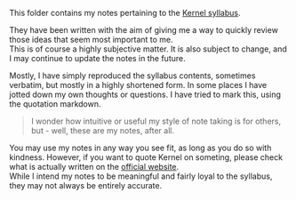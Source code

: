 This folder contains my notes pertaining to the [Kernel syllabus](https://www.kernel.community/en/learn/).

They have been written with the aim of giving me a way to quickly review those ideas that seem most important to me.  
This is of course a highly subjective matter. It is also subject to change, and I may continue to update the notes in the future.

Mostly, I have simply reproduced the syllabus contents, sometimes verbatim, but mostly in a highly shortened form.
In some places I have jotted down my own thoughts or questions. I have tried to mark this, using the quotation markdown.

> I wonder how intuitive or useful my style of note taking is for others, but - well, these are my notes, after all.

You may use my notes in any way you see fit, as long as you do so with kindness.
However, if you want to quote Kernel on someting, please check what is actually written on the [official website](https://www.kernel.community/en/learn/).  
While I intend my notes to be meaningful and fairly loyal to the syllabus, they may not always be entirely accurate.
